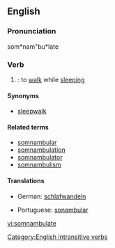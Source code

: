 ==English==

===Pronunciation===
som*nam"bu*late

===Verb===
{{en-verb|somnambulat|ing}}

# {{intransitive}}: to [[walk]] while [[sleep]]ing

====Synonyms====
*[[sleepwalk]]

====Related terms====
* [[somnambular]]
* [[somnambulation]]
* [[somnambulator]]
* [[somnambulism]]

====Translations====
{{top}}
*German: [[schlafwandeln]]
{{mid}}
*Portuguese: [[sonambular]]
{{bottom}}

[[Category:English intransitive verbs]]

[[vi:somnambulate]]